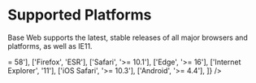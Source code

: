 <!--
Copyright (c) 2018 Uber Technologies, Inc.

This source code is licensed under the MIT license found in the
LICENSE file in the root directory of this source tree.
-->



# Supported Platforms

Base Web supports the latest, stable releases of all major browsers and platforms, as well as IE11.

<Table columns={['Browser', 'Supported version']} data={[
  ['Chrome', '>= 58'],
  ['Firefox', 'ESR'],
  ['Safari', '>= 10.1'],
  ['Edge', '>= 16'],
  ['Internet Explorer', '11'],
  ['iOS Safari', '>= 10.3'],
  ['Android', '>= 4.4'],
]} />
